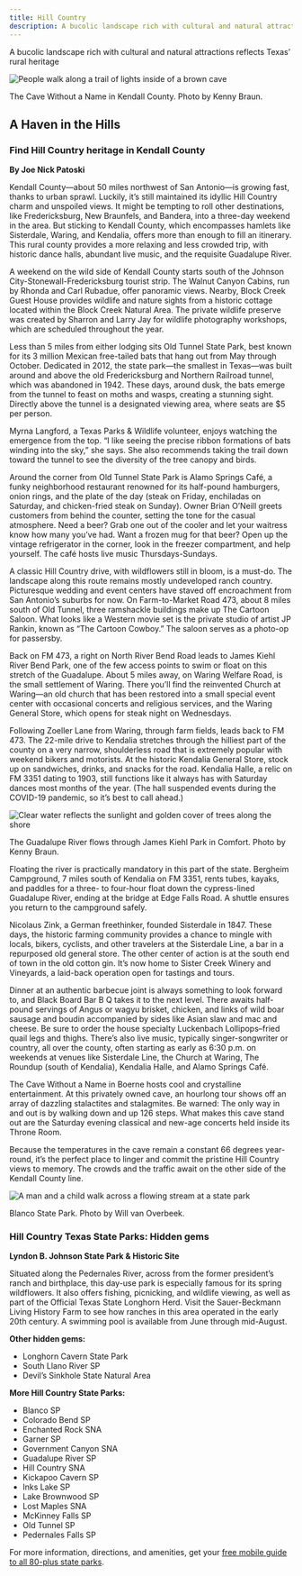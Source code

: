 ```yaml
---
title: Hill Country
description: A bucolic landscape rich with cultural and natural attractions reflects Texas’ rural heritage
---
```


<PageDescription>

A bucolic landscape rich with cultural and natural attractions reflects Texas’ rural heritage

</PageDescription>

![People walk along a trail of lights inside of a brown cave](images/hill-country-cave-without-name.jpg)
<Caption>The Cave Without a Name in Kendall County. Photo by Kenny Braun.</Caption>

<Row>

<Column colSm={12} colMd={6} colLg={8}>

## **A Haven in the Hills**
### Find Hill Country heritage in Kendall County
**By Joe Nick Patoski**

Kendall County—about 50 miles northwest of San Antonio—is growing fast, thanks to urban sprawl. Luckily, it’s still maintained its idyllic Hill Country charm and unspoiled views. It might be tempting to roll other destinations, like Fredericksburg, New Braunfels, and Bandera, into a three-day weekend in the area. But sticking to Kendall County, which encompasses hamlets like Sisterdale, Waring, and Kendalia, offers more than enough to fill an itinerary. This rural county provides a more relaxing and less crowded trip, with historic dance halls, abundant live music, and the requisite Guadalupe River.

A weekend on the wild side of Kendall County starts south of the Johnson City-Stonewall-Fredericksburg tourist strip. The Walnut Canyon Cabins, run by Rhonda and Carl Rubadue, offer panoramic views. Nearby, Block Creek Guest House provides wildlife and nature sights from a historic cottage located within the Block Creek Natural Area. The private wildlife preserve was created by Sharron and Larry Jay for wildlife photography workshops, which are scheduled throughout the year.

Less than 5 miles from either lodging sits Old Tunnel State Park, best known for its 3 million Mexican free-tailed bats that hang out from May through October. Dedicated in 2012, the state park—the smallest in Texas—was built around and above the old Fredericksburg and Northern Railroad tunnel, which was abandoned in 1942. These days, around dusk, the bats emerge from the tunnel to feast on moths and wasps, creating a stunning sight. Directly above the tunnel is a designated viewing area, where seats are $5 per person. 

Myrna Langford, a Texas Parks & Wildlife volunteer, enjoys watching the emergence from the top. “I like seeing the precise ribbon formations of bats winding into the sky,” she says. She also recommends taking the trail down toward the tunnel to see the diversity of the tree canopy and birds.

Around the corner from Old Tunnel State Park is Alamo Springs Café, a funky neighborhood restaurant renowned for its half-pound hamburgers, onion rings, and the plate of the day (steak on Friday, enchiladas on Saturday, and chicken-fried steak on Sunday). Owner Brian O’Neill greets customers from behind the counter, setting the tone for the casual atmosphere. Need a beer? Grab one out of the cooler and let your waitress know how many you’ve had. Want a frozen mug for that beer? Open up the vintage refrigerator in the corner, look in the freezer compartment, and help yourself. The café hosts live music Thursdays-Sundays.

A classic Hill Country drive, with wildflowers still in bloom, is a must-do. The landscape along this route remains mostly undeveloped ranch country. Picturesque wedding and event centers have staved off encroachment from San Antonio’s suburbs for now. On Farm-to-Market Road 473, about 8 miles south of Old Tunnel, three ramshackle buildings make up The Cartoon Saloon. What looks like a Western movie set is the private studio of artist JP Rankin, known as “The Cartoon Cowboy.” The saloon serves as a photo-op for passersby.

Back on FM 473, a right on North River Bend Road leads to James Kiehl River Bend Park, one of the few access points to swim or float on this stretch of the Guadalupe. About 5 miles away, on Waring Welfare Road, is the small settlement of Waring. There you’ll find the reinvented Church at Waring—an old church that has been restored into a small special event center with occasional concerts and religious services, and the Waring General Store, which opens for steak night on Wednesdays.

Following Zoeller Lane from Waring, through farm fields, leads back to FM 473. The 22-mile drive to Kendalia stretches through the hilliest part of the county on a very narrow, shoulderless road that is extremely popular with weekend bikers and motorists. At the historic Kendalia General Store, stock up on sandwiches, drinks, and snacks for the road. Kendalia Halle, a relic on FM 3351 dating to 1903, still functions like it always has with Saturday dances most months of the year. (The hall suspended events during the COVID-19 pandemic, so it’s best to call ahead.)

</Column>

</Row>

<Row>

<Column colSm={12} colMd={6} colLg={8}>


![Clear water reflects the sunlight and golden cover of trees along the shore](images/guadalupe-river-comfort.jpg)
<Caption>The Guadalupe River flows through James Kiehl Park in Comfort. Photo by Kenny Braun.</Caption>

Floating the river is practically mandatory in this part of the state. Bergheim Campground, 7 miles south of Kendalia on FM 3351, rents tubes, kayaks, and paddles for a three- to four-hour float down the cypress-lined Guadalupe River, ending at the bridge at Edge Falls Road. A shuttle ensures you return to the campground safely.

Nicolaus Zink, a German freethinker, founded Sisterdale in 1847. These days, the historic farming community provides a chance to mingle with locals, bikers, cyclists, and other travelers at the Sisterdale Line, a bar in a repurposed old general store. The other center of action is at the south end of town in the old cotton gin. It’s now home to Sister Creek Winery and Vineyards, a laid-back operation open for tastings and tours.

Dinner at an authentic barbecue joint is always something to look forward to, and Black Board Bar B Q takes it to the next level. There awaits half-pound servings of Angus or wagyu brisket, chicken, and links of wild boar sausage and boudin accompanied by sides like Asian slaw and mac and cheese. Be sure to order the house specialty Luckenbach Lollipops–fried quail legs and thighs. There’s also live music, typically singer-songwriter or country, all over the county, often starting as early as 6:30 p.m. on weekends at venues like Sisterdale Line, the Church at Waring, The Roundup (south of Kendalia), Kendalia Halle, and Alamo Springs Café.

The Cave Without a Name in Boerne hosts cool and crystalline entertainment. At this privately owned cave, an hourlong tour shows off an array of dazzling stalactites and stalagmites. Be warned: The only way in and out is by walking down and up 126 steps. What makes this cave stand out are the Saturday evening classical and new-age concerts held inside its Throne Room.

Because the temperatures in the cave remain a constant 66 degrees year-round, it’s the perfect place to linger and commit the pristine Hill Country views to memory. The crowds and the traffic await on the other side of the Kendall County line.

</Column>

<Column colSm={12} colMd={2} colLg={4}>

![A man and a child walk across a flowing stream at a state park](images/hill-country-blanco-state-park.jpg)
<Caption>Blanco State Park. Photo by Will van Overbeek.</Caption>

### Hill Country Texas State Parks: Hidden gems

**Lyndon B. Johnson State Park & Historic Site**

Situated along the Pedernales River, across from the former president’s ranch and birthplace, this day-use park is especially famous for its spring wildflowers. It also offers fishing, picnicking, and wildlife viewing, as well as part of the Official Texas State Longhorn Herd. Visit the Sauer-Beckmann Living History Farm to see how ranches in this area operated in the early 20th century. A swimming pool is available from June through mid-August. 

**Other hidden gems:** 
- Longhorn Cavern State Park
- South Llano River SP
- Devil’s Sinkhole State Natural Area

**More Hill Country State Parks:** 
- Blanco SP
- Colorado Bend SP
- Enchanted Rock SNA
- Garner SP
- Government Canyon SNA
- Guadalupe River SP
- Hill Country SNA
- Kickapoo Cavern SP
- Inks Lake SP
- Lake Brownwood SP
- Lost Maples SNA
- McKinney Falls SP
- Old Tunnel SP
- Pedernales Falls SP

For more information, directions, and amenities, get your [free mobile guide to all 80-plus state parks](https://texasstateparks.org/app).

</Column>

</Row>